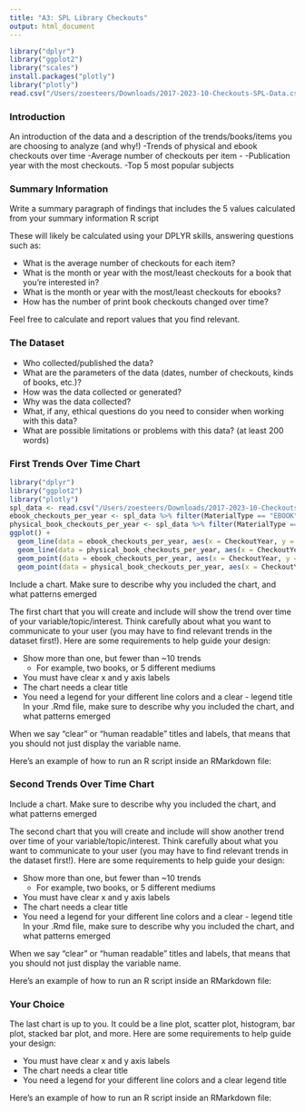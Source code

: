 ```yaml
---
title: "A3: SPL Library Checkouts"
output: html_document
---
```


```r
library("dplyr")
library("ggplot2")
library("scales")
install.packages("plotly")
library("plotly")
read.csv("/Users/zoesteers/Downloads/2017-2023-10-Checkouts-SPL-Data.csv")
```

### Introduction

An introduction of the data and a description of the trends/books/items you are choosing to analyze (and why!) -Trends of physical and ebook checkouts over time -Average number of checkouts per item - -Publication year with the most checkouts. -Top 5 most popular subjects 

### Summary Information

Write a summary paragraph of findings that includes the 5 values calculated from your summary information R script

These will likely be calculated using your DPLYR skills, answering questions such as:

-   What is the average number of checkouts for each item?
-   What is the month or year with the most/least checkouts for a book that you're interested in?
-   What is the month or year with the most/least checkouts for ebooks?
-   How has the number of print book checkouts changed over time?

Feel free to calculate and report values that you find relevant.

### The Dataset

-   Who collected/published the data?\
-   What are the parameters of the data (dates, number of checkouts, kinds of books, etc.)?
-   How was the data collected or generated?\
-   Why was the data collected?\
-   What, if any, ethical questions do you need to consider when working with this data?\
-   What are possible limitations or problems with this data? (at least 200 words)

### First Trends Over Time Chart

```r
library("dplyr")
library("ggplot2")
library("plotly")
spl_data <- read.csv("/Users/zoesteers/Downloads/2017-2023-10-Checkouts-SPL-Data.csv")
ebook_checkouts_per_year <- spl_data %>% filter(MaterialType == "EBOOK") %>% group_by(CheckoutYear, MaterialType) %>% summarize(checkouts_per_year = sum(Checkouts))
physical_book_checkouts_per_year <- spl_data %>% filter(MaterialType == "BOOK") %>% group_by(CheckoutYear, MaterialType) %>% summarize(checkouts_per_year = sum(Checkouts))
ggplot() +
  geom_line(data = ebook_checkouts_per_year, aes(x = CheckoutYear, y = checkouts_per_year, color = MaterialType)) +
  geom_line(data = physical_book_checkouts_per_year, aes(x = CheckoutYear, y = checkouts_per_year, color = MaterialType)) +
  geom_point(data = ebook_checkouts_per_year, aes(x = CheckoutYear, y = checkouts_per_year)) +
  geom_point(data = physical_book_checkouts_per_year, aes(x = CheckoutYear, y = checkouts_per_year))
```

Include a chart. Make sure to describe why you included the chart, and what patterns emerged

The first chart that you will create and include will show the trend over time of your variable/topic/interest. Think carefully about what you want to communicate to your user (you may have to find relevant trends in the dataset first!). Here are some requirements to help guide your design:

-   Show more than one, but fewer than \~10 trends
    -   For example, two books, or 5 different mediums
-   You must have clear x and y axis labels
-   The chart needs a clear title 
-   You need a legend for your different line colors and a clear - legend title In your .Rmd file, make sure to describe why you included the chart, and what patterns emerged

When we say "clear" or "human readable" titles and labels, that means that you should not just display the variable name.

Here's an example of how to run an R script inside an RMarkdown file:

### Second Trends Over Time Chart

Include a chart. Make sure to describe why you included the chart, and what patterns emerged

The second chart that you will create and include will show another trend over time of your variable/topic/interest. Think carefully about what you want to communicate to your user (you may have to find relevant trends in the dataset first!). Here are some requirements to help guide your design:

-   Show more than one, but fewer than \~10 trends
    -   For example, two books, or 5 different mediums
-   You must have clear x and y axis labels
-   The chart needs a clear title 
-   You need a legend for your different line colors and a clear - legend title In your .Rmd file, make sure to describe why you included the chart, and what patterns emerged

When we say "clear" or "human readable" titles and labels, that means that you should not just display the variable name.

Here's an example of how to run an R script inside an RMarkdown file:

### Your Choice

The last chart is up to you. It could be a line plot, scatter plot, histogram, bar plot, stacked bar plot, and more. Here are some requirements to help guide your design:

-   You must have clear x and y axis labels
-   The chart needs a clear title 
-   You need a legend for your different line colors and a clear legend title

Here's an example of how to run an R script inside an RMarkdown file: